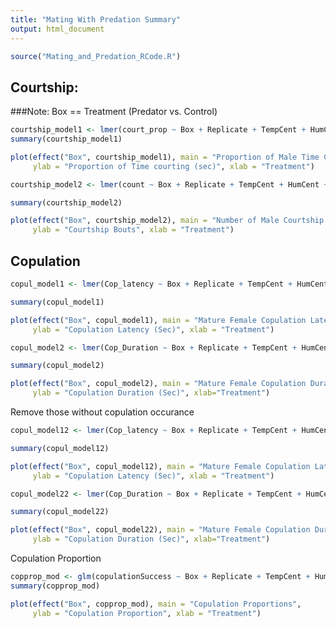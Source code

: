 ```yaml
---
title: "Mating With Predation Summary"
output: html_document
---
```


```r
source("Mating_and_Predation_RCode.R")
```

## Courtship:

###Note: Box == Treatment (Predator vs. Control)

```r
courtship_model1 <- lmer(court_prop ~ Box + Replicate + TempCent + HumCent + BPCent + (1|Date), data = courtship_for_analysis)
summary(courtship_model1)
```

```r
plot(effect("Box", courtship_model1), main = "Proportion of Male Time Courting of Immature Female in 900 Seconds",
     ylab = "Proportion of Time courting (sec)", xlab = "Treatment")
```

```r

courtship_model2 <- lmer(count ~ Box + Replicate + TempCent + HumCent + BPCent + (1|Date), data = courtship_for_analysis)

summary(courtship_model2)
```


```r
plot(effect("Box", courtship_model2), main = "Number of Male Courtship Bouts to Immature Female in 900 Seconds",
     ylab = "Courtship Bouts", xlab = "Treatment")
```


## Copulation

```r
copul_model1 <- lmer(Cop_latency ~ Box + Replicate + TempCent + HumCent + BPCent + (1|Date), data = copul_for_analysis)

summary(copul_model1)

plot(effect("Box", copul_model1), main = "Mature Female Copulation Latency Rates with/without predator",
     ylab = "Copulation Latency (Sec)", xlab = "Treatment")
```

```r
copul_model2 <- lmer(Cop_Duration ~ Box + Replicate + TempCent + HumCent + BPCent + (1|Date), data = copul_for_analysis)

summary(copul_model2)

plot(effect("Box", copul_model2), main = "Mature Female Copulation Duration Rates with/without predator",
     ylab = "Copulation Duration (Sec)", xlab="Treatment")

```


Remove those without copulation occurance
```r
copul_model12 <- lmer(Cop_latency ~ Box + Replicate + TempCent + HumCent + BPCent + (1|Date), data = copul_for_analysis2)

summary(copul_model12)

plot(effect("Box", copul_model12), main = "Mature Female Copulation Latency Rates with/without predator, 0 removed",
     ylab = "Copulation Latency (Sec)", xlab = "Treatment")
```

```r

copul_model22 <- lmer(Cop_Duration ~ Box + Replicate + TempCent + HumCent + BPCent + (1|Date), data = copul_for_analysis2)

summary(copul_model22)

plot(effect("Box", copul_model22), main = "Mature Female Copulation Duration Rates with/without predator, 0's removed",
     ylab = "Copulation Duration (Sec)", xlab="Treatment")
```


Copulation Proportion

```r
copprop_mod <- glm(copulationSuccess ~ Box + Replicate + TempCent + HumCent + BPCent + (1|Date), data = copul_for_analysis, family = "binomial")
summary(copprop_mod)

plot(effect("Box", copprop_mod), main = "Copulation Proportions",
     ylab = "Copulation Proportion", xlab = "Treatment")
```
